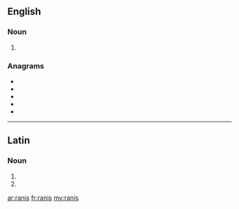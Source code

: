 {{also|ránis}}
==English==

===Noun===
{{head|en|noun plural form}}

# {{plural of|rani|lang=en}}

===Anagrams===
* {{l|en|arnis}}
* {{l|en|naris}}
* {{l|en|rains}}
* {{l|en|sarin}}
* {{l|en|siRNA}}

----

==Latin==

===Noun===
{{head|la|noun form|head=rānīs|g=f}}

# {{inflection of|rāna||dat|p|lang=la}}
# {{inflection of|rāna||abl|p|lang=la}}

[[ar:ranis]]
[[fr:ranis]]
[[my:ranis]]